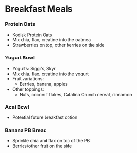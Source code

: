 # Breakfast Meals
### Protein Oats
- Kodiak Protein Oats
- Mix chia, flax, creatine into the oatmeal
- Strawberries on top, other berries on the side

### Yogurt Bowl
- Yogurts: Siggi's, Skyr
- Mix chia, flax, creatine into the yogurt
- Fruit variations:
  - Berries, banana, apples
- Other toppings:
  - Nuts, coconut flakes, Catalina Crunch cereal, cinnamon 

### Acai Bowl
- Potential future breakfast option

### Banana PB Bread
- Sprinkle chia and flax on top of the PB
- Berries/other fruit on the side